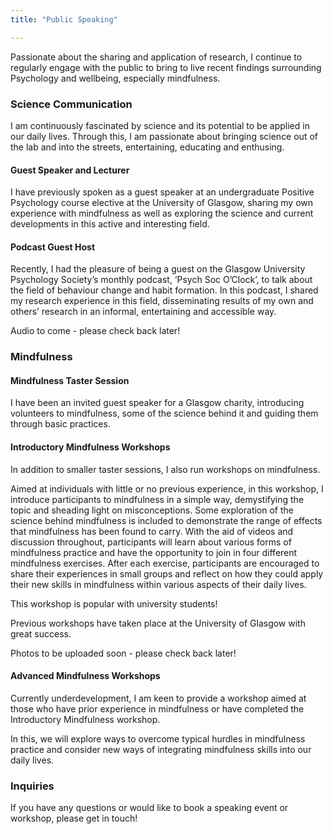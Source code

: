 ```yaml
---
title: "Public Speaking"

---
```


Passionate about the sharing and application of research, I continue to regularly engage with the public to bring to live recent findings surrounding Psychology and wellbeing, especially mindfulness.

### Science Communication

I am continuously fascinated by science and its potential to be applied in our daily lives. Through this, I am passionate about bringing science out of the lab and into the streets, entertaining, educating and enthusing.

#### Guest Speaker and Lecturer
I have previously spoken as a guest speaker at an undergraduate Positive Psychology course elective at the University of Glasgow, sharing my own experience with mindfulness as well as exploring the science and current developments in this active and interesting field.

#### Podcast Guest Host

Recently, I had the pleasure of being a guest on the Glasgow University Psychology Society's monthly podcast, 'Psych Soc O'Clock', to talk about the field of behaviour change and habit formation.
In this podcast, I shared my research experience in this field, disseminating results of my own and others' research in an informal, entertaining and accessible way.

Audio to come - please check back later!


### Mindfulness

#### Mindfulness Taster Session

I have been an invited guest speaker for a Glasgow charity, introducing volunteers to mindfulness, some of the science behind it and guiding them through basic practices.


#### Introductory Mindfulness Workshops
In addition to smaller taster sessions, I also run workshops on mindfulness.

Aimed at individuals with little or no previous experience, in this workshop, I introduce participants to mindfulness in a simple way, demystifying the topic and sheading light on misconceptions. Some exploration of the science behind mindfulness is included to demonstrate the range of effects that mindfulness has been found to carry. With the aid of videos and discussion throughout, participants will learn about various forms of mindfulness practice and have the opportunity to join in four different mindfulness exercises. After each exercise, participants are encouraged to share their experiences in small groups and reflect on how they could apply their new skills in mindfulness within various aspects of their daily lives.

This workshop is popular with university students!

Previous workshops have taken place at the University of Glasgow with great success.

Photos to be uploaded soon - please check back later!


#### Advanced Mindfulness Workshops
Currently underdevelopment, I am keen to provide a workshop aimed at those who have prior experience in mindfulness or have completed the Introductory Mindfulness workshop.

In this, we will explore ways to overcome typical hurdles in mindfulness practice and consider new ways of integrating mindfulness skills into our daily lives.


### Inquiries
If you have any questions or would like to book a speaking event or workshop, please get in touch!
